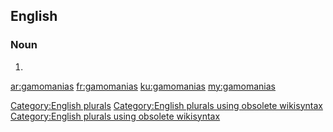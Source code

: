 ==English==

===Noun===
{{head|en}}

# {{plural of|gamomania}}

[[Category:English plurals]][[Category:English plurals using obsolete wikisyntax]][[Category:English plurals using obsolete wikisyntax]]

[[ar:gamomanias]]
[[fr:gamomanias]]
[[ku:gamomanias]]
[[my:gamomanias]]